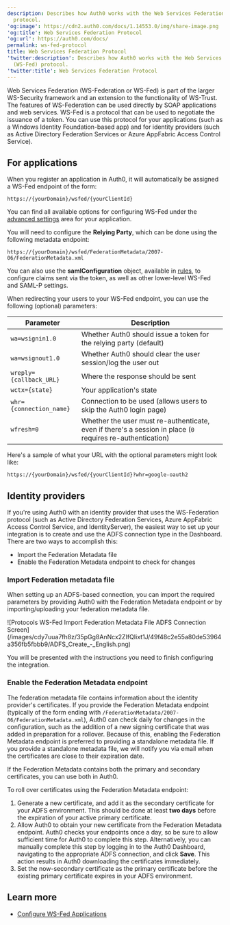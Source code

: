 ```yaml
---
description: Describes how Auth0 works with the Web Services Federation (WS-Fed)
  protocol.
'og:image': https://cdn2.auth0.com/docs/1.14553.0/img/share-image.png
'og:title': Web Services Federation Protocol
'og:url': https://auth0.com/docs/
permalink: ws-fed-protocol
title: Web Services Federation Protocol
'twitter:description': Describes how Auth0 works with the Web Services Federation
  (WS-Fed) protocol.
'twitter:title': Web Services Federation Protocol
---
```

Web Services Federation (WS-Federation or <Tooltip tip="Web Service Federation (WS-Fed): Protocol for managing user identities across domains." cta="View Glossary" href="/glossary?term=WS-Fed">WS-Fed</Tooltip>) is part of the larger WS-Security framework and an extension to the functionality of WS-Trust. The features of WS-Federation can be used directly by SOAP applications and web services. WS-Fed is a protocol that can be used to negotiate the issuance of a token. You can use this protocol for your applications (such as a Windows Identity Foundation-based app) and for <Tooltip tip="Identity Provider (IdP): Service that stores and manages digital identities." cta="View Glossary" href="/glossary?term=identity+providers">identity providers</Tooltip> (such as Active Directory Federation Services or Azure AppFabric Access Control Service).

## For applications

When you register an application in Auth0, it will automatically be assigned a WS-Fed endpoint of the form:

`https://{yourDomain}/wsfed/{yourClientId}`

You can find all available options for configuring WS-Fed under the [advanced settings](https://manage.auth0.com/#/applications/{yourClientId}/settings) area for your application.

You will need to configure the **<Tooltip tip="Relying Party: Entity (such as a service or application) that depends on a third-party identity provider to authenticate a user." cta="View Glossary" href="/glossary?term=Relying+Party">Relying Party</Tooltip>**, which can be done using the following metadata endpoint:

`https://{yourDomain}/wsfed/FederationMetadata/2007-06/FederationMetadata.xml`

You can also use the **samlConfiguration** object, available in [rules](/customize/rules), to configure claims sent via the token, as well as other lower-level WS-Fed and <Tooltip tip="Security Assertion Markup Language (SAML): Standardized protocol allowing two parties to exchange authentication information without a password." cta="View Glossary" href="/glossary?term=SAML">SAML</Tooltip>-P settings.

When redirecting your users to your WS-Fed endpoint, you can use the following (optional) parameters:

<table class="table"><thead>
<tr>
<th>Parameter</th>
<th>Description</th>
</tr>
</thead>
<tbody>
<tr>
<td><code>wa=wsignin1.0</code></td>
<td>Whether Auth0 should issue a token for the relying party (default)</td>
</tr>
<tr>
<td><code>wa=wsignout1.0</code></td>
<td>Whether Auth0 should clear the user session/log the user out</td>
</tr>
<tr>
<td><code>wreply={callback_URL}</code></td>
<td>Where the response should be sent</td>
</tr>
<tr>
<td><code>wctx={state}</code></td>
<td>Your application's state</td>
</tr>
<tr>
<td><code>whr={connection_name}</code></td>
<td>Connection to be used (allows users to skip the Auth0 login page)</td>
</tr>
<tr>
<td><code>wfresh=0</code></td>
<td>Whether the user must re-authenticate, even if there's a session in place (<code>0</code> requires re-authentication)</td>
</tr>
</tbody>
</table>

Here's a sample of what your URL with the optional parameters might look like:

`https://{yourDomain}/wsfed/{yourClientId}?whr=google-oauth2`

## Identity providers

If you're using Auth0 with an identity provider that uses the WS-Federation protocol (such as Active Directory Federation Services, Azure AppFabric Access Control Service, and IdentityServer), the easiest way to set up your integration is to create and use the ADFS connection type in the Dashboard. There are two ways to accomplish this:

* Import the Federation Metadata file
* Enable the Federation Metadata endpoint to check for changes

### Import Federation metadata file

When setting up an ADFS-based connection, you can import the required parameters by providing Auth0 with the Federation Metadata endpoint or by importing/uploading your federation metadata file.

<Frame>![Protocols WS-Fed Import Federation Metadata File ADFS Connection Screen](/images/cdy7uua7fh8z/35pGg8AnNcx2ZIfQIixt1J/49f48c2e55a80de53964a356fb5fbbb9/ADFS_Create_-_English.png)</Frame>

You will be presented with the instructions you need to finish configuring the integration.

### Enable the Federation Metadata endpoint

The federation metadata file contains information about the identity provider's certificates. If you provide the Federation Metadata endpoint (typically of the form ending with `/FederationMetadata/2007-06/FederationMetadata.xml`), Auth0 can check daily for changes in the configuration, such as the addition of a new signing certificate that was added in preparation for a rollover. Because of this, enabling the Federation Metadata endpoint is preferred to providing a standalone metadata file. If you provide a standalone metadata file, we will notify you via email when the certificates are close to their expiration date.

If the Federation Metadata contains both the primary and secondary certificates, you can use both in Auth0.

To roll over certificates using the Federation Metadata endpoint:

1. Generate a new certificate, and add it as the secondary certificate for your ADFS environment. This should be done at least **two days** before the expiration of your active primary certificate.
2. Allow Auth0 to obtain your new certificate from the Federation Metadata endpoint. Auth0 checks your endpoints once a day, so be sure to allow sufficient time for Auth0 to complete this step.
   Alternatively, you can manually complete this step by logging in to the Auth0 Dashboard, navigating to the appropriate ADFS connection, and click **Save**. This action results in Auth0 downloading the certificates immediately.
3. Set the now-secondary certificate as the primary certificate before the existing primary certificate expires in your ADFS environment.

##

## Learn more

* [Configure WS-Fed Applications](/get-started/applications/configure-ws-fed-applications)
